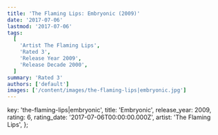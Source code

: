 ```yaml
---
title: 'The Flaming Lips: Embryonic (2009)'
date: '2017-07-06'
lastmod: '2017-07-06'
tags:
  [
    'Artist The Flaming Lips',
    'Rated 3',
    'Release Year 2009',
    'Release Decade 2000',
  ]
summary: 'Rated 3'
authors: ['default']
images: ['/content/images/the-flaming-lips|embryonic.jpg']
---
```


  key: 'the-flaming-lips|embryonic',
  title: 'Embryonic',
  release_year: 2009,
  rating: 6,
  rating_date: '2017-07-06T00:00:00.000Z',
  artist: 'The Flaming Lips',
};

<MusicRating data={data} />
